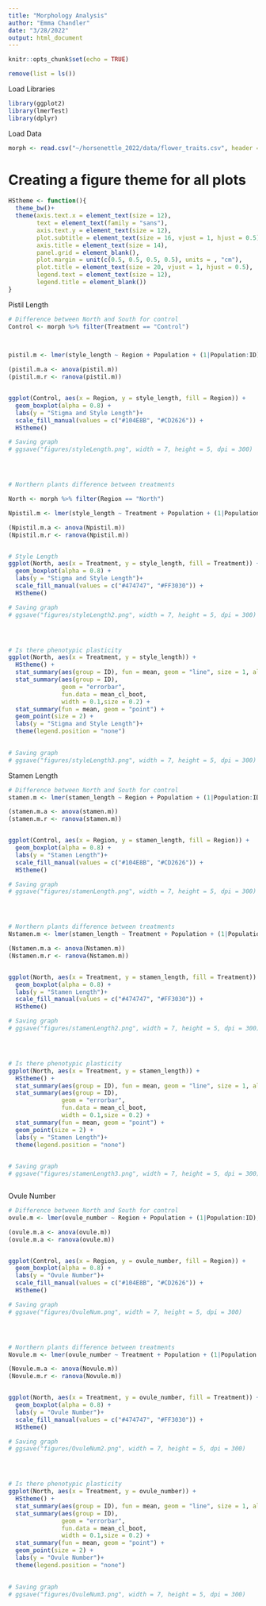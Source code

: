 ```yaml
---
title: "Morphology Analysis"
author: "Emma Chandler"
date: "3/28/2022"
output: html_document
---
```


```r
knitr::opts_chunk$set(echo = TRUE)
```

```r
remove(list = ls())
```

Load Libraries
```r
library(ggplot2)
library(lmerTest)
library(dplyr)
```

Load Data
```r
morph <- read.csv("~/horsenettle_2022/data/flower_traits.csv", header = TRUE)

```

# Creating a figure theme for all plots
```r
HStheme <- function(){            
  theme_bw()+                          
  theme(axis.text.x = element_text(size = 12), 
        text = element_text(family = "sans"), 
        axis.text.y = element_text(size = 12),
        plot.subtitle = element_text(size = 16, vjust = 1, hjust = 0.5),
        axis.title = element_text(size = 14),
        panel.grid = element_blank(),
        plot.margin = unit(c(0.5, 0.5, 0.5, 0.5), units = , "cm"),
        plot.title = element_text(size = 20, vjust = 1, hjust = 0.5),
        legend.text = element_text(size = 12),
        legend.title = element_blank())
}
```

Pistil Length
```r

# Difference between North and South for control
Control <- morph %>% filter(Treatment == "Control")


  
pistil.m <- lmer(style_length ~ Region + Population + (1|Population:ID), data = Control)

(pistil.m.a <- anova(pistil.m))
(pistil.m.r <- ranova(pistil.m))


ggplot(Control, aes(x = Region, y = style_length, fill = Region)) +
  geom_boxplot(alpha = 0.8) +
  labs(y = "Stigma and Style Length")+
  scale_fill_manual(values = c("#104E8B", "#CD2626")) +
  HStheme()

# Saving graph
# ggsave("figures/styleLength.png", width = 7, height = 5, dpi = 300)




# Northern plants difference between treatments

North <- morph %>% filter(Region == "North")

Npistil.m <- lmer(style_length ~ Treatment + Population + (1|Population:ID), data = North)

(Npistil.m.a <- anova(Npistil.m))
(Npistil.m.r <- ranova(Npistil.m))


# Style Length
ggplot(North, aes(x = Treatment, y = style_length, fill = Treatment)) +
  geom_boxplot(alpha = 0.8) +
  labs(y = "Stigma and Style Length")+
  scale_fill_manual(values = c("#474747", "#FF3030")) +
  HStheme()

# Saving graph
# ggsave("figures/styleLength2.png", width = 7, height = 5, dpi = 300)




# Is there phenotypic plasticity
ggplot(North, aes(x = Treatment, y = style_length)) +
  HStheme() +
  stat_summary(aes(group = ID), fun = mean, geom = "line", size = 1, alpha = 0.7) +
  stat_summary(aes(group = ID), 
               geom = "errorbar",
               fun.data = mean_cl_boot,
               width = 0.1,size = 0.2) +
  stat_summary(fun = mean, geom = "point") +
  geom_point(size = 2) +
  labs(y = "Stigma and Style Length")+
  theme(legend.position = "none")
  

# Saving graph
# ggsave("figures/styleLength3.png", width = 7, height = 5, dpi = 300)

```


Stamen Length
```r

# Difference between North and South for control
stamen.m <- lmer(stamen_length ~ Region + Population + (1|Population:ID), data = Control)

(stamen.m.a <- anova(stamen.m))
(stamen.m.r <- ranova(stamen.m))


ggplot(Control, aes(x = Region, y = stamen_length, fill = Region)) +
  geom_boxplot(alpha = 0.8) +
  labs(y = "Stamen Length")+
  scale_fill_manual(values = c("#104E8B", "#CD2626")) +
  HStheme()

# Saving graph
# ggsave("figures/stamenLength.png", width = 7, height = 5, dpi = 300)




# Northern plants difference between treatments
Nstamen.m <- lmer(stamen_length ~ Treatment + Population + (1|Population:ID), data = North)

(Nstamen.m.a <- anova(Nstamen.m))
(Nstamen.m.r <- ranova(Nstamen.m))


ggplot(North, aes(x = Treatment, y = stamen_length, fill = Treatment)) +
  geom_boxplot(alpha = 0.8) +
  labs(y = "Stamen Length")+
  scale_fill_manual(values = c("#474747", "#FF3030")) +
  HStheme()

# Saving graph
# ggsave("figures/stamenLength2.png", width = 7, height = 5, dpi = 300)




# Is there phenotypic plasticity
ggplot(North, aes(x = Treatment, y = stamen_length)) +
  HStheme() +
  stat_summary(aes(group = ID), fun = mean, geom = "line", size = 1, alpha = 0.7) +
  stat_summary(aes(group = ID), 
               geom = "errorbar",
               fun.data = mean_cl_boot,
               width = 0.1,size = 0.2) +
  stat_summary(fun = mean, geom = "point") +
  geom_point(size = 2) +
  labs(y = "Stamen Length")+
  theme(legend.position = "none")
  

# Saving graph
# ggsave("figures/stamenLength3.png", width = 7, height = 5, dpi = 300)



```



Ovule Number
```r

# Difference between North and South for control
ovule.m <- lmer(ovule_number ~ Region + Population + (1|Population:ID), data = Control)

(ovule.m.a <- anova(ovule.m))
(ovule.m.a <- ranova(ovule.m))


ggplot(Control, aes(x = Region, y = ovule_number, fill = Region)) +
  geom_boxplot(alpha = 0.8) +
  labs(y = "Ovule Number")+
  scale_fill_manual(values = c("#104E8B", "#CD2626")) +
  HStheme()

# Saving graph
# ggsave("figures/OvuleNum.png", width = 7, height = 5, dpi = 300)




# Northern plants difference between treatments
Novule.m <- lmer(ovule_number ~ Treatment + Population + (1|Population:ID), data = North)

(Novule.m.a <- anova(Novule.m))
(Novule.m.r <- ranova(Novule.m))


ggplot(North, aes(x = Treatment, y = ovule_number, fill = Treatment)) +
  geom_boxplot(alpha = 0.8) +
  labs(y = "Ovule Number")+
  scale_fill_manual(values = c("#474747", "#FF3030")) +
  HStheme()

# Saving graph
# ggsave("figures/OvuleNum2.png", width = 7, height = 5, dpi = 300)




# Is there phenotypic plasticity
ggplot(North, aes(x = Treatment, y = ovule_number)) +
  HStheme() +
  stat_summary(aes(group = ID), fun = mean, geom = "line", size = 1, alpha = 0.7) +
  stat_summary(aes(group = ID), 
               geom = "errorbar",
               fun.data = mean_cl_boot,
               width = 0.1,size = 0.2) +
  stat_summary(fun = mean, geom = "point") +
  geom_point(size = 2) +
  labs(y = "Ovule Number")+
  theme(legend.position = "none")
  

# Saving graph
# ggsave("figures/OvuleNum3.png", width = 7, height = 5, dpi = 300)

```




